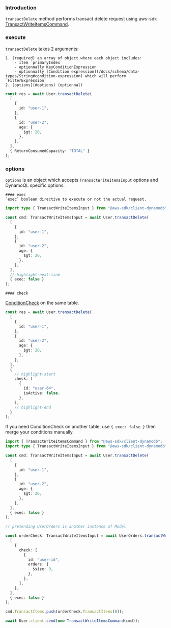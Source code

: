 ### Introduction
`transactDelete` method performs transact delete request using aws-sdk [TransactWriteItemsCommand](https://docs.aws.amazon.com/AWSJavaScriptSDK/v3/latest/client/dynamodb/command/TransactWriteItemsCommand/).


### execute

`transactDelete` takes 2 arguments:

    1. (required) an array of object where each object includes:
        - item `primaryIndex`
        - optionnally KeyConditionExpression
        - optionnally [Condition expression](/docs/schema/data-types/String#condition-expression) which will perform `FilterExpression`
    2. [options](#options) (optionnal)



```ts
const res = await User.transactDelete(
  [
    {
      id: "user-1",
    },
    {
      id: "user-2",
      age: {
        $gt: 20,
      },
    },
  ],
  { ReturnConsumedCapacity: "TOTAL" }
);
```


### options

`options` is an object which accepts `TransactWriteItemsInput` options and DynamoQL specific options.


    #### exec
    `exec` boolean directive to execute or not the actual request.


```ts
import type { TransactWriteItemsInput } from "@aws-sdk/client-dynamodb";

const cmd: TransactWriteItemsInput = await User.transactDelete(
  [
    {
      id: "user-1",
    },
    {
      id: "user-2",
      age: {
        $gt: 20,
      },
    },
  ],
  // highlight-next-line
  { exec: false }
);
```

    #### check

[ConditionCheck](https://docs.aws.amazon.com/amazondynamodb/latest/APIReference/API_ConditionCheck.html) on the same table.  


```ts
const res = await User.transactDelete(
  [
    {
      id: "user-1",
    },
    {
      id: "user-2",
      age: {
        $gt: 20,
      },
    },
  ],
  {
    // highlight-start
    check: [
      {
        id: "user-64",
        isActive: false,
      },
    ],
    // highlight-end
  }
);
```

If you need ConditionCheck on another table, use `{ exec: false }` then merge your conditions manually.

```ts
import { TransactWriteItemsCommand } from "@aws-sdk/client-dynamodb";
import type { TransactWriteItemsInput } from "@aws-sdk/client-dynamodb";

const cmd: TransactWriteItemsInput = await User.transactDelete(
  [
    {
      id: "user-1",
    },
    {
      id: "user-2",
      age: {
        $gt: 20,
      },
    },
  ],
  { exec: false }
);

// pretending UserOrders is another instance of Model

const orderCheck: TransactWriteItemsInput = await UserOrders.transactWrite(
  [
    {
      check: [
        {
          id: "user-id",
          orders: {
            $size: 0,
          },
        },
      ],
    },
  ],
  { exec: false }
);

cmd.TransactItems.push(orderCheck.TransactItems[0]);

await User.client.send(new TransactWriteItemsCommand(cmd));
```